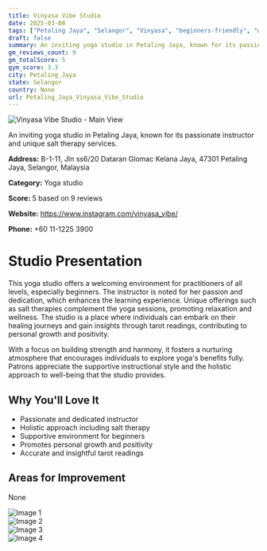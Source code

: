 ```yaml
---
title: Vinyasa Vibe Studio
date: 2025-03-08
tags: ["Petaling Jaya", "Selangor", "Vinyasa", "beginners-friendly", "welcoming atmosphere", "holistic wellness", "Petaling Jaya"]  
draft: false
summary: An inviting yoga studio in Petaling Jaya, known for its passionate instructor and unique salt therapy services.
gm_reviews_count: 9
gm_totalScore: 5
gym_score: 3.3
city: Petaling_Jaya
state: Selangor
country: None
url: Petaling_Jaya_Vinyasa_Vibe_Studio
---
```


<div className="aspect-[16/9] relative my-8">
  <img 
    src="https://lh5.googleusercontent.com/p/AF1QipNUgSNvYsCwIWg8Glb-YZkQtLdeaMeHmUPps8b7=w1920-h1080-k-no"
    alt="Vinyasa Vibe Studio - Main View"
    className="object-cover absolute inset-0 w-full h-full rounded-lg"
  />
</div>

An inviting yoga studio in Petaling Jaya, known for its passionate instructor and unique salt therapy services.

**Address:** B-1-11, Jln ss6/20 Dataran Glomac Kelana Jaya, 47301 Petaling Jaya, Selangor, Malaysia

**Category:** Yoga studio

**Score:** 5 based on 9 reviews

**Website:** https://www.instagram.com/vinyasa_vibe/

**Phone:** +60 11-1225 3900

# Studio Presentation

This yoga studio offers a welcoming environment for practitioners of all levels, especially beginners. The instructor is noted for her passion and dedication, which enhances the learning experience. Unique offerings such as salt therapies complement the yoga sessions, promoting relaxation and wellness. The studio is a place where individuals can embark on their healing journeys and gain insights through tarot readings, contributing to personal growth and positivity.

With a focus on building strength and harmony, it fosters a nurturing atmosphere that encourages individuals to explore yoga's benefits fully. Patrons appreciate the supportive instructional style and the holistic approach to well-being that the studio provides.

## Why You'll Love It

- Passionate and dedicated instructor
- Holistic approach including salt therapy
- Supportive environment for beginners
- Promotes personal growth and positivity
- Accurate and insightful tarot readings

## Areas for Improvement

None

<div className="grid grid-cols-1 xl:grid-cols-2 gap-4 my-8">
<div className="aspect-[4/3] relative"><img src="https://lh5.googleusercontent.com/p/AF1QipMOgL7tx-vhMbPjeqKZ1OPLSDOCdOQ-8cgWvibr=w1920-h1080-k-no" alt="Image 1" className="object-cover absolute inset-0 w-full h-full rounded-lg" /></div>
<div className="aspect-[4/3] relative"><img src="https://lh5.googleusercontent.com/p/AF1QipOUNMXVFPE13baPiI8zuKnew1DLW0M4lAj38a9U=w1920-h1080-k-no" alt="Image 2" className="object-cover absolute inset-0 w-full h-full rounded-lg" /></div>
<div className="aspect-[4/3] relative"><img src="https://lh5.googleusercontent.com/p/AF1QipNGuEqqNgxV8IcbufjZxeuJcr_4ne7HbRVkaBux=w1920-h1080-k-no" alt="Image 3" className="object-cover absolute inset-0 w-full h-full rounded-lg" /></div>
<div className="aspect-[4/3] relative"><img src="https://lh5.googleusercontent.com/p/AF1QipP73GH3joZjzAL06t1RAYcgRbG15WhRaUHtunTJ=w1920-h1080-k-no" alt="Image 4" className="object-cover absolute inset-0 w-full h-full rounded-lg" /></div>
</div>